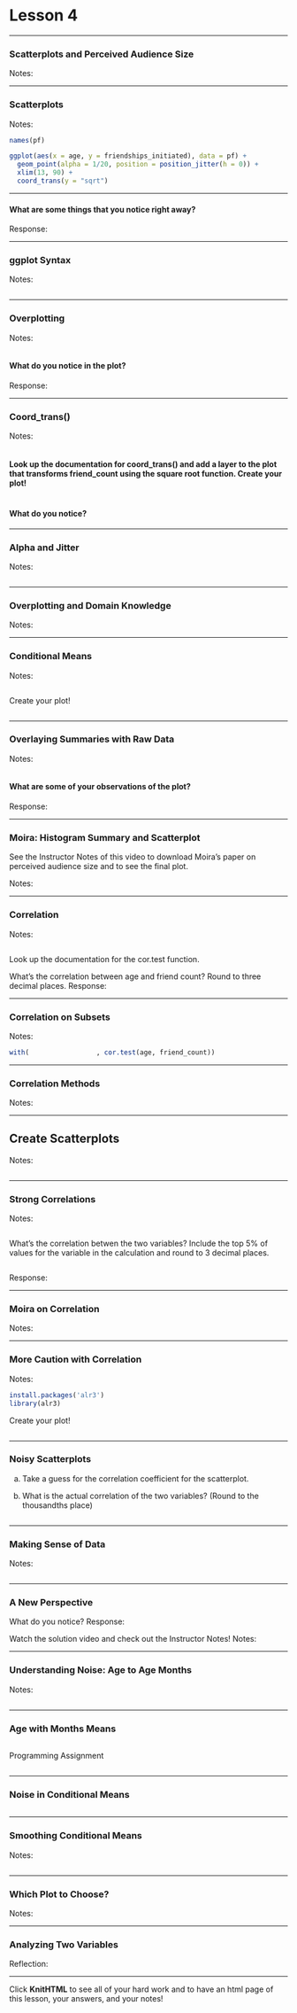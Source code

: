 Lesson 4
========================================================

***

### Scatterplots and Perceived Audience Size
Notes:

***

### Scatterplots
Notes:
```r
names(pf)

ggplot(aes(x = age, y = friendships_initiated), data = pf) + 
  geom_point(alpha = 1/20, position = position_jitter(h = 0)) +
  xlim(13, 90) +
  coord_trans(y = "sqrt")
```

***

#### What are some things that you notice right away?
Response:

***

### ggplot Syntax
Notes:

```r

```

***

### Overplotting
Notes:

```r

```

#### What do you notice in the plot?
Response:

***

### Coord_trans()
Notes:

```r

```

#### Look up the documentation for coord_trans() and add a layer to the plot that transforms friend_count using the square root function. Create your plot!

```r

```

#### What do you notice?

***

### Alpha and Jitter
Notes:

```r

```

***

### Overplotting and Domain Knowledge
Notes:

***

### Conditional Means
Notes:

```r

```

Create your plot!

```r

```

***

### Overlaying Summaries with Raw Data
Notes:

```r

```

#### What are some of your observations of the plot?
Response:

***

### Moira: Histogram Summary and Scatterplot
See the Instructor Notes of this video to download Moira's paper on perceived audience size and to see the final plot.

Notes:

***

### Correlation
Notes:

```r

```

Look up the documentation for the cor.test function.

What's the correlation between age and friend count? Round to three decimal places.
Response:

***

### Correlation on Subsets
Notes:

```r
with(                 , cor.test(age, friend_count))
```

***

### Correlation Methods
Notes:

***

## Create Scatterplots
Notes:

```r

```

***

### Strong Correlations
Notes:

```r

```

What's the correlation betwen the two variables? Include the top 5% of values for the variable in the calculation and round to 3 decimal places.

```r

```

Response:

***

### Moira on Correlation
Notes:

***

### More Caution with Correlation
Notes:

```r
install.packages('alr3')
library(alr3)
```

Create your plot!

```r

```

***

### Noisy Scatterplots
a. Take a guess for the correlation coefficient for the scatterplot.

b. What is the actual correlation of the two variables?
(Round to the thousandths place)

```r

```

***

### Making Sense of Data
Notes:

```r

```

***

### A New Perspective

What do you notice?
Response:

Watch the solution video and check out the Instructor Notes!
Notes:

***

### Understanding Noise: Age to Age Months
Notes:

```r

```

***

### Age with Months Means

```r

```

Programming Assignment
```r

```

***

### Noise in Conditional Means

```r

```

***

### Smoothing Conditional Means
Notes:

```r

```

***

### Which Plot to Choose?
Notes:

***

### Analyzing Two Variables
Reflection:

***

Click **KnitHTML** to see all of your hard work and to have an html
page of this lesson, your answers, and your notes!

